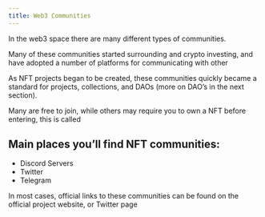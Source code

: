 ```yaml
---
title: Web3 Communities
---
```


In the web3 space there are many different types of communities.

Many of these communities started surrounding <Nutshell children="defi," glossaryEntry="content/glossary/defi.mdx" /> and crypto investing, and have adopted a number of platforms for communicating with other <Nutshell children="holders." glossaryEntry="content/glossary/holder.mdx" />

As NFT projects began to be created, these communities quickly became a standard for projects, collections, and DAOs (more on DAO’s in the next section).

Many are free to join, while others may require you to own a NFT before entering, this is called <Nutshell children="token gating." glossaryEntry="content/glossary/token_gated.mdx" />

## Main places you’ll find NFT communities:

* Discord Servers
* Twitter
* Telegram

In most cases, official links to these communities can be found on the official project website, or Twitter page

